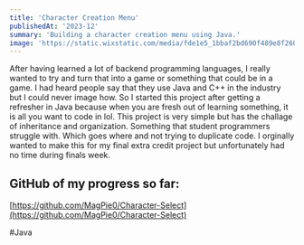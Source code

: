 ```yaml
---
title: 'Character Creation Menu'
publishedAt: '2023-12'
summary: 'Building a character creation menu using Java.'
image: 'https://static.wixstatic.com/media/fde1e5_1bbaf2bd690f489e8f2607ee9acf8387~mv2.jpg/v1/fill/w_537,h_245,al_c,lg_1,q_80,enc_auto/wizard.jpg'
---
```


After having learned a lot of backend programming languages, I really wanted to try and turn that into a game or something that could be in a game. I had heard people say that they use
Java and C++ in the industry but I could never image how. So I started this project after getting a refresher in Java because when you are fresh out of learning something, it is all
you want to code in lol. This project is very simple but has the challage of inheritance and organization. Something that student programmers struggle with. 
Which goes where and not trying to duplicate code. I orginally wanted to make this for my final extra credit project but unfortunately had no time during finals week.

## GitHub of my progress so far:

[https://github.com/MagPie0/Character-Select](https://github.com/MagPie0/Character-Select)

#Java